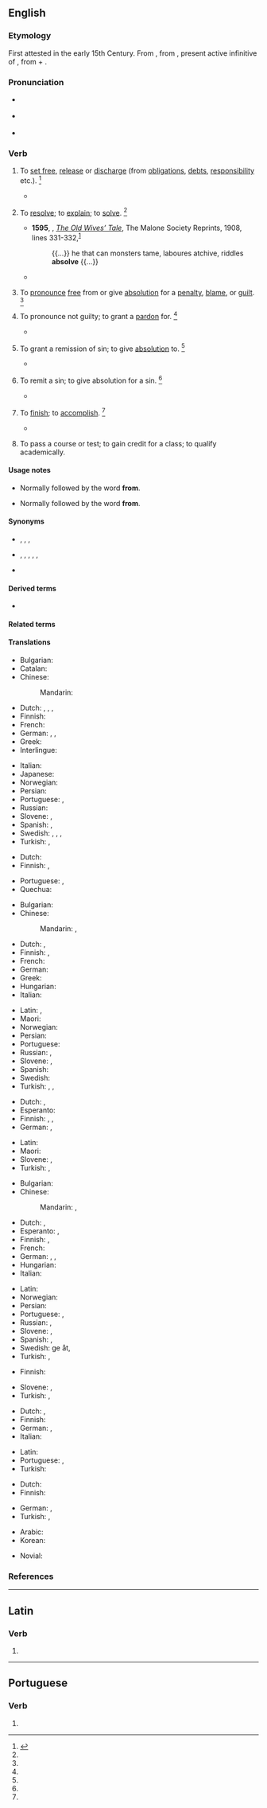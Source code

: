 {{also|absolvé}}
==English==

===Etymology===
{{PIE root|en|lewh₃}}
First attested in the early 15th Century. From {{etyl|enm|en}} {{m|enm|absolven}}, from {{etyl|la|en}} {{m|la|absolvere}}, present active infinitive of {{m|la|absolvō||set free, acquit}}, from {{m|la|ab||away from}} + {{m|la|solvō||loosen, free, release}}.

===Pronunciation===
* {{a|UK}} {{IPA|en|/əbˈzɒlv/}}
* {{a|US}} {{IPA|en|/æbˈzɑlv/|/æbˈsɑlv/|/əbˈzɑlv/|/əbˈsɑlv/}}
* {{audio|en|en-us-absolve.ogg|Audio (US)}}

===Verb===
{{en-verb|absolv}}

# {{lb|en|transitive}} To [[set free]], [[release]] or [[discharge]] (from [[obligation]]s, [[debt]]s, [[responsibility]] etc.). {{defdate|First attested around 1350 to 1470.}}<ref name=SOED>{{R:SOED5|page=9}}</ref>
#: {{ux|en|You will '''absolve''' a subject from his allegiance.}}
#* {{quote-book|en|year=1855|author=[[w:Thomas Babington Macaulay|Thomas Babington Macaulay]]|title=The History of England from the Accession of James II|volume=III|chapter-number=XIV|passage=Halifax was '''absolved''' by a majority of fourteen.}}
# {{lb|en|transitive|obsolete}} To [[resolve]]; to [[explain]]; to [[solve]]. {{defdate|Attested from the late 15<sup>th</sup> century until the mid 17<sup>th</sup> century.}}<ref name=SOED/>
#* '''1595''', {{w|George Peele}}, ''[[w:The Old Wives' Tale (play)|The Old Wives’ Tale]]'', The Malone Society Reprints, 1908, lines 331-332,<sup>[https://archive.org/details/oldwivestale00peeluoft]</sup>
#*: {{...}} he that can monsters tame, laboures atchive, riddles '''absolve''' {{...}}
#* {{quote-book|en|year=1646|author=[[w:Thomas Browne|Sir Thomas Browne]]|title=[[w:Pseudodoxia Epidemica|Pseudodoxia Epidemica]]|chapter-number=VI|page=x|url=http://penelope.uchicago.edu/pseudodoxia/pseudodoxia.shtml|passage=We shall not '''absolve''' the doubt.}}
# {{lb|en|transitive}} To [[pronounce]] [[free]] from or give [[absolution]] for a [[penalty]], [[blame]], or [[guilt]]. {{defdate|First attested in the mid 16<sup>th</sup> century.}}<ref name=SOED/>
# {{lb|en|transitive|legal}} To pronounce not guilty; to grant a [[pardon]] for. {{defdate|First attested in the mid 16<sup>th</sup> century.}}<ref name=SOED/>
#* {{quote-book|en|year=1807|author=[[w:Alexander Pope]]|title=The Odyssey by Homer (English translation)|passage='''Absolves''' the just, and dooms the guilty souls.}}
# {{lb|en|transitive|theology}} To grant a remission of sin; to give [[absolution]] to. {{defdate|First attested in the mid 16<sup>th</sup> century.}}<ref name=SOED/>
#* {{quote-book|en|year=1597|author=[[w:William Shakespeare]]|title=Romeo and Juliet|section=Act 3, Scene 5|passage=To make confession and to be '''absolved'''.}}
# {{lb|en|transitive|theology}} To remit a sin; to give absolution for a sin. {{defdate|First attested in the late 16<sup>th</sup> century.}}<ref name=SOED/>
#* {{quote-book|en|year=1782|author=[[w:Edward Gibbon|Edward Gibbon]]|title=History Of The Decline And Fall Of The Roman Empire|volume=VI|chapter-number=LXVII|passage=In his name I '''absolve''' your perjury and sanctify your arms.}}
# {{lb|en|transitive|obsolete}} To [[finish]]; to [[accomplish]]. {{defdate|Attested from the late 16<sup>th</sup> century until the early 19<sup>th</sup> century.}}<ref name=SOED/>
#* {{RQ:Milton Paradise Lost|book=VII|line=94|passage=and the work begun, how soon '''absolv’d''',}}
# {{lb|en|transitive}} To pass a course or test; to gain credit for a class; to qualify academically.

====Usage notes====
* {{sense|to set free, release from obligations}} Normally followed by the word '''from'''.
* {{sense|to pronounce free from; give absolution for blame}} Normally followed by the word '''from'''.

====Synonyms====
* {{sense|set free}} {{l|en|excuse}}, {{l|en|exempt}}, {{l|en|free}}, {{l|en|release}}
* {{sense|pronounce free or give absolution}} {{l|en|acquit}}, {{l|en|exculpate}}, {{l|en|exonerate}}, {{l|en|pardon}}, {{l|en|remit}}, {{l|en|vindicate}}
* {{sense|theology: to pronounce free or give absolution from sin}} {{l|en|remit}}

====Derived terms====
* {{l|en|absolver}}

====Related terms====
{{rel3|en|absolvatory|absolutionary|absolutive|absolutory}}
{{rootsee|en|lewh₃}}

====Translations====
{{trans-top|to set free}}
* Bulgarian: {{t+|bg|освобождавам}}
* Catalan: {{t+|ca|absoldre}}
* Chinese:
*: Mandarin: {{t+check|cmn|使免除|tr=shǐ miǎnchú|sc=Hani}}
* Dutch: {{t+|nl|vergeven}}, {{t+|nl|kwijtschelden}}, {{t+|nl|ontheffen}}, {{t|nl|ontslaan van een verplichting}}
* Finnish: {{t+|fi|vapauttaa}}
* French: {{t+|fr|absoudre}}
* German: {{t+|de|entbinden}}, {{t+|de|befreien}}, {{t+|de|entlassen}}
* Greek: {{t|el|απαλλάσω}}
* Interlingue: {{t+|ie|absoluer}}
{{trans-mid}}
* Italian: {{t+|it|assolvere}}
* Japanese: {{t+|ja|解放|alt=解放する|tr=かいほうする, ''kaihō suru''}}
* Norwegian: {{t|no|frikjenne}}
* Persian: {{t+|fa|معاف کردن|sc=fa-Arab}}
* Portuguese: {{t+|pt|eximir}}, {{t+|pt|exonerar}}
* Russian: {{t-check|ru|[[освобожда́ть]] [[от]]}} <!-- was "[[освобождать]] [[от]]" - assumed sum-of-parts; if an idiom, remove the wikilinks to the individual words. see [[User:Kephir/gadgets/xte#Translation_fixing]] -->
* Slovene: {{t|sl|odvezati}}, {{t|sl|razrešiti}}
* Spanish: {{t+|es|absolver}}, {{t+|es|exculpar}}
* Swedish: {{t+|sv|frikalla}}, {{t+|sv|frita}}, {{t+|sv|fritaga}}, {{t+|sv|lösa}}
* Turkish: {{t+|tr|azat etmek}}, {{t|tr|özgür kılmak}}
{{trans-bottom}}

{{trans-top|obsolete: to resolve or explain}}
* Dutch: {{t+|nl|uitleggen}}
* Finnish: {{t+|fi|ratkaista}}, {{t+|fi|selittää}}
{{trans-mid}}
* Portuguese: {{t+|pt|resolver}}, {{t+|pt|solucionar}}
* Quechua: {{t|qu|ch'uyanchay}}
{{trans-bottom}}

{{trans-top|to pronounce free or give absolution}}
* Bulgarian: {{t+|bg|оправдавам}}
* Chinese:
*: Mandarin: {{t-check|cmn|寬恕|sc=Hani}}, {{t+check|cmn|宽恕|tr=kuānshù|sc=Hani}}
* Dutch: {{t+|nl|vrijspreken}}, {{t+|nl|vergeven}}
* Finnish: {{t+|fi|armahtaa}}, {{t|fi|[[vapauttaa]] [[syytöksistä]]}}
* French: {{t+|fr|absoudre}}
* German: {{t+|de|freisprechen}}
* Greek: {{t+|el|συγχωρώ}}
* Hungarian: {{t+|hu|feloldoz}}
* Italian: {{t+|it|assolvere}}
{{trans-mid}}
* Latin: {{t+|la|absolvō}}, {{t|la|condono}}
* Maori: {{t|mi|whakaharakore}}
* Norwegian: {{t|no|frikjenne}}
* Persian: {{t+|fa|عفو کردن|sc=fa-Arab}}
* Portuguese: {{t+|pt|absolver}}
* Russian: {{t-check|ru|[[освобожда́ть]] [[от]]}} <!-- was "[[освобождать]] [[от]]" - assumed sum-of-parts; if an idiom, remove the wikilinks to the individual words. see [[User:Kephir/gadgets/xte#Translation_fixing]] -->, {{t+check|ru|снима́ть}}
* Slovene: {{t+|sl|oprostiti}}, {{t|sl|pomilostiti}}
* Spanish: {{t+|es|absolver}}
* Swedish: {{t+|sv|frikänna}}
* Turkish: {{t+|tr|bağışlamak}}, {{t+|tr|yarlıgamak}}, {{t+|tr|aklamak}}
{{trans-bottom}}

{{trans-top|law: to pronounce not guilty; to grant a pardon for}}
* Dutch: {{t|nl|niet-schuldig verklaren}}, {{t+|nl|kwijtschelden}} {{qualifier|(van)}}
* Esperanto: {{t|eo|malkondamni}}
* Finnish: {{t+|fi|vapauttaa}}, {{t|fi|[[todeta]] [[syyttömäksi]]}}, {{t+|fi|armahtaa}}
* German: {{t+|de|freisprechen}}, {{t|de|für unschuldig erklären}}
{{trans-mid}}
* Latin: {{t|la|condono}}
* Maori: {{t|mi|whakaharakore}}
* Slovene: {{t+|sl|oprostiti}}, {{t|sl|pomilostiti}}
* Turkish: {{t+|tr|aklamak}}, {{t+|tr|bağışlamak}}
{{trans-bottom}}

{{trans-top|theology: to pronounce free or give absolution from sin}}
* Bulgarian: {{t+|bg|опрощавам}}
* Chinese:
*: Mandarin: {{t+check|cmn|赦免|tr=shèmiǎn|sc=Hani}}, {{t+check|cmn|赦罪|tr=shèzuì|sc=Hani}}
* Dutch: {{t+|nl|vergeven}}, {{t+|nl|absolveren}}
* Esperanto: {{t|eo|senpekigi}}, {{t|eo|pekliberigi}}
* Finnish: {{t+|fi|armahtaa}}, {{t|fi|[[antaa]] [[synninpäästö]]}}
* French: {{t+|fr|absoudre}}
* German: {{t+|de|freisprechen}}, {{t|de|lossprechen}}, {{t+|de|absolvieren}}
* Hungarian: {{t+|hu|feloldoz}}
* Italian: {{t+|it|assolvere}}
{{trans-mid}}
* Latin: {{t+|la|absolvo}}
* Norwegian: {{t+|no|tilgi}}
* Persian: {{t+|fa|آمرزیدن|sc=fa-Arab}}
* Portuguese: {{t+|pt|absolver}}, {{t+|pt|redimir}}
* Russian: {{t+|ru|проща́ть}}, {{t+|ru|отпуска́ть}}
* Slovene: {{t|sl|odvezati}}, {{t|sl|dati odvezo}}
* Spanish: {{t+|es|absolver}}, {{t+|es|exonerar}}
* Swedish: ge {{t+|sv|absolution}} åt, {{t+|sv|avlösa}}
* Turkish: {{t+|tr|bağışlamak}}, {{t+|tr|yarlıgamak}}
{{trans-bottom}}

{{trans-top|theology: to remit a sin; to give absolution for a sin}}
* Finnish: {{t+|fi|antaa anteeksi}}
{{trans-mid}}
* Slovene: {{t|sl|odvezati}}, {{t|sl|dati odvezo}}
* Turkish: {{t+|tr|bağışlamak}}, {{t+|tr|yarlıgamak}}
{{trans-bottom}}

{{trans-top|obsolete: to finish, accomplish}}
* Dutch: {{t+|nl|beëindigen}}, {{t+|nl|afwerken}}
* Finnish: {{t+|fi|suorittaa}}
* German: {{t+|de|vollbringen}}, {{t+|de|erreichen}}
* Italian: {{t+|it|assolvere}}
{{trans-mid}}
* Latin: {{t+|la|absolvō}}
* Portuguese: {{t+|pt|terminar}}, {{t+|pt|acabar}}
* Turkish: {{t+|tr|erdirmek}}
{{trans-bottom}}

{{trans-top|to pass a course or test; to gain credit for a class; to qualify academically}}
* Dutch: {{t+|nl|slagen}} {{qualifier|bij}}
* Finnish: {{t+|fi|suorittaa}}
{{trans-mid}}
* German: {{t+|de|bestehen}}, {{t|de|sich qualifizieren}}
* Turkish: {{t+|tr|vermek}}, {{t+|tr|geçmek}}
{{trans-bottom}}

{{checktrans-top}}
* Arabic: {{t-check|ar|أحلّت}}
* Korean: {{t-check|ko|방면하십시요|sc=Kore}}
{{trans-mid}}
* Novial: {{t-check|nov|absolu}}
{{trans-bottom}}

===References===
<references/>

----

==Latin==

===Verb===
{{la-verb-form|absolve}}

# {{inflection of|la|absolvō||2|s|pres|actv|impr}}

----

==Portuguese==

===Verb===
{{head|pt|verb form}}

# {{pt-verb-form-of|absolver}}